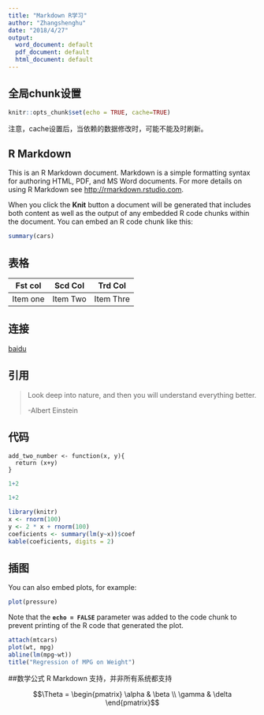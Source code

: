 ```yaml
---
title: "Markdown R学习"
author: "Zhangshenghu"
date: "2018/4/27"
output:
  word_document: default
  pdf_document: default
  html_document: default
---
```


## 全局chunk设置

```r
knitr::opts_chunk$set(echo = TRUE, cache=TRUE)
```
注意，cache设置后，当依赖的数据修改时，可能不能及时刷新。

## R Markdown

This is an R Markdown document. Markdown is a simple formatting syntax for authoring HTML, PDF, and MS Word documents. For more details on using R Markdown see <http://rmarkdown.rstudio.com>.

When you click the **Knit** button a document will be generated that includes both content as well as the output of any embedded R code chunks within the document. You can embed an R code chunk like this:

```r
summary(cars)
```



## 表格
| Fst col   | Scd Col   | Trd Col  |
|-----------| ----------|----------|
| Item one  | Item Two  | Item Thre|

## 连接
[baidu](https://www.baidu.com)

## 引用
> Look deep into nature, and then you will understand everything better.
>
> -Albert Einstein

## 代码
```
add_two_number <- function(x, y){
  return (x+y)
}
```
```r
1+2
```


```r
1+2
```

```r
library(knitr)
x <- rnorm(100)
y <- 2 * x + rnorm(100)
coeficients <- summary(lm(y~x))$coef
kable(coeficients, digits = 2)
```


## 插图

You can also embed plots, for example:

```r
plot(pressure)
```

Note that the **`echo = FALSE`** parameter was added to the code chunk to prevent printing of the R code that generated the plot.


```r
attach(mtcars)
plot(wt, mpg)
abline(lm(mpg~wt))
title("Regression of MPG on Weight")
```

##数学公式
R Markdown 支持，并非所有系统都支持

$$\Theta = \begin{pmatrix} \alpha & \beta \\ \gamma & \delta \end{pmatrix}$$
